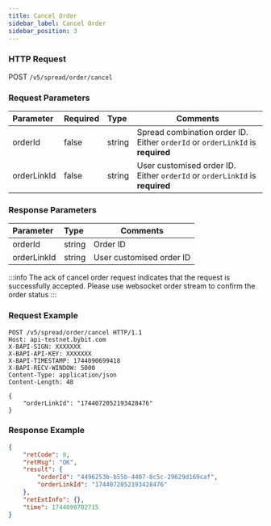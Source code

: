 ```yaml
---
title: Cancel Order
sidebar_label: Cancel Order
sidebar_position: 3
---
```


### HTTP Request
POST `/v5/spread/order/cancel`

### Request Parameters
| Parameter | Required | Type | Comments|
|:----- |:-------|:-----|------ |
|orderId |false |string |Spread combination order ID. Either `orderId` or `orderLinkId` is **required** |
|orderLinkId |false |string |User customised order ID. Either `orderId` or `orderLinkId` is **required** |

### Response Parameters
| Parameter | Type | Comments|
|:----- |:-----|----- |
|orderId |string |Order ID |
|orderLinkId |string |User customised order ID |

:::info
The ack of cancel order request indicates that the request is successfully accepted. Please use websocket order stream to confirm the order status
:::

### Request Example
```http
POST /v5/spread/order/cancel HTTP/1.1
Host: api-testnet.bybit.com
X-BAPI-SIGN: XXXXXXX
X-BAPI-API-KEY: XXXXXXX
X-BAPI-TIMESTAMP: 1744090699418
X-BAPI-RECV-WINDOW: 5000
Content-Type: application/json
Content-Length: 48

{
    "orderLinkId": "1744072052193428476"
}
```

### Response Example

```json
{
    "retCode": 0,
    "retMsg": "OK",
    "result": {
        "orderId": "4496253b-b55b-4407-8c5c-29629d169caf",
        "orderLinkId": "1744072052193428476"
    },
    "retExtInfo": {},
    "time": 1744090702715
}
```
